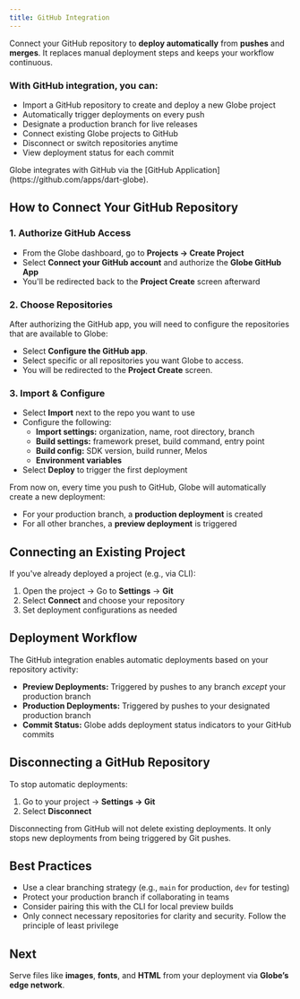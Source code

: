 ```yaml
---
title: GitHub Integration
---
```


Connect your GitHub repository to **deploy automatically** from **pushes** and **merges**. It replaces manual deployment steps and keeps your workflow continuous.

### With GitHub integration, you can:

- Import a GitHub repository to create and deploy a new Globe project
- Automatically trigger deployments on every push
- Designate a production branch for live releases
- Connect existing Globe projects to GitHub
- Disconnect or switch repositories anytime
- View deployment status for each commit

<Info>
  Globe integrates with GitHub via the [GitHub
  Application](https://github.com/apps/dart-globe).
</Info>

## How to Connect Your GitHub Repository

### 1. Authorize GitHub Access

- From the Globe dashboard, go to **Projects → Create Project**
- Select **Connect your GitHub account** and authorize the **Globe GitHub App**
- You'll be redirected back to the **Project Create** screen afterward

### 2. Choose Repositories

After authorizing the GitHub app, you will need to configure the repositories that are available to Globe:

- Select **Configure the GitHub app**.
- Select specific or all repositories you want Globe to access.
- You will be redirected to the **Project Create** screen.

### 3. Import & Configure

- Select **Import** next to the repo you want to use
- Configure the following:
  - **Import settings:** organization, name, root directory, branch
  - **Build settings:** framework preset, build command, entry point
  - **Build config:** SDK version, build runner, Melos
  - **Environment variables**
- Select **Deploy** to trigger the first deployment

From now on, every time you push to GitHub, Globe will automatically create a new deployment:

- For your production branch, a **production deployment** is created
- For all other branches, a **preview deployment** is triggered

## Connecting an Existing Project

If you've already deployed a project (e.g., via CLI):

1. Open the project → Go to **Settings** → **Git**
2. Select **Connect** and choose your repository
3. Set deployment configurations as needed

## Deployment Workflow

The GitHub integration enables automatic deployments based on your repository activity:

- **Preview Deployments:** Triggered by pushes to any branch _except_ your production branch
- **Production Deployments:** Triggered by pushes to your designated production branch
- **Commit Status:** Globe adds deployment status indicators to your GitHub commits

## Disconnecting a GitHub Repository

To stop automatic deployments:

1. Go to your project → **Settings → Git**
2. Select **Disconnect**

<Info>
  Disconnecting from GitHub will not delete existing deployments. It only stops
  new deployments from being triggered by Git pushes.
</Info>

## Best Practices

- Use a clear branching strategy (e.g., `main` for production, `dev` for testing)
- Protect your production branch if collaborating in teams
- Consider pairing this with the CLI for local preview builds
- Only connect necessary repositories for clarity and security. Follow the principle of least privilege

## Next

Serve files like **images**, **fonts**, and **HTML** from your deployment via **Globe’s edge network**.
